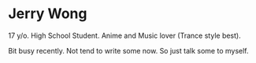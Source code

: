 # Jerry Wong

17 y/o. High School Student. Anime and Music lover (Trance style best).

Bit busy recently. Not tend to write some now. So just talk some to myself.